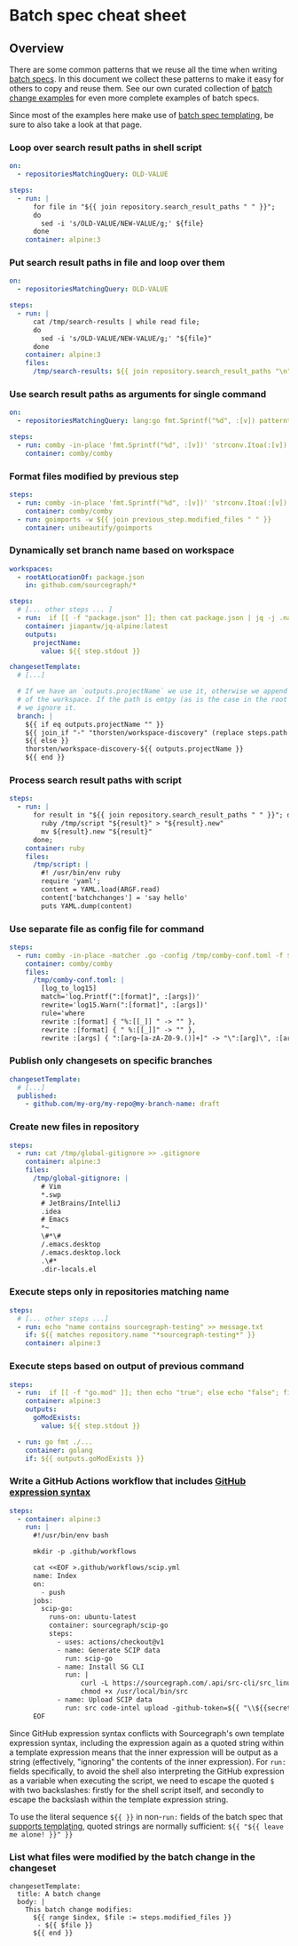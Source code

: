 # Batch spec cheat sheet

## Overview

There are some common patterns that we reuse all the time when writing [batch specs](/batch_changes/references/batch_spec_yaml_reference). In this document we collect these patterns to make it easy for others to copy and reuse them. See our own curated collection of [batch change examples](https://github.com/sourcegraph/batch-change-examples) for even more complete examples of batch specs.

Since most of the examples here make use of [batch spec templating](/batch_changes/references/batch_spec_templating), be sure to also take a look at that page.

### Loop over search result paths in shell script

```yaml
on:
  - repositoriesMatchingQuery: OLD-VALUE

steps:
  - run: |
      for file in "${{ join repository.search_result_paths " " }}";
      do
        sed -i 's/OLD-VALUE/NEW-VALUE/g;' ${file}
      done
    container: alpine:3
```

### Put search result paths in file and loop over them

```yaml
on:
  - repositoriesMatchingQuery: OLD-VALUE

steps:
  - run: |
      cat /tmp/search-results | while read file;
      do
        sed -i 's/OLD-VALUE/NEW-VALUE/g;' "${file}"
      done
    container: alpine:3
    files:
      /tmp/search-results: ${{ join repository.search_result_paths "\n" }}
```

### Use search result paths as arguments for single command

```yaml
on:
  - repositoriesMatchingQuery: lang:go fmt.Sprintf("%d", :[v]) patterntype:structural -file:vendor count:10

steps:
  - run: comby -in-place 'fmt.Sprintf("%d", :[v])' 'strconv.Itoa(:[v])' ${{ join repository.search_result_paths " " }}
    container: comby/comby
```

### Format files modified by previous step

```yaml
steps:
  - run: comby -in-place 'fmt.Sprintf("%d", :[v])' 'strconv.Itoa(:[v])' ${{ join repository.search_result_paths " " }}
    container: comby/comby
  - run: goimports -w ${{ join previous_step.modified_files " " }}
    container: unibeautify/goimports
```

### Dynamically set branch name based on workspace

```yaml
workspaces:
  - rootAtLocationOf: package.json
    in: github.com/sourcegraph/*

steps:
  # [... other steps ... ]
  - run:  if [[ -f "package.json" ]]; then cat package.json | jq -j .name; fi
    container: jiapantw/jq-alpine:latest
    outputs:
      projectName:
        value: ${{ step.stdout }}

changesetTemplate:
  # [...]

  # If we have an `outputs.projectName` we use it, otherwise we append the path
  # of the workspace. If the path is emtpy (as is the case in the root folder),
  # we ignore it.
  branch: |
    ${{ if eq outputs.projectName "" }}
    ${{ join_if "-" "thorsten/workspace-discovery" (replace steps.path "/" "-") }}
    ${{ else }}
    thorsten/workspace-discovery-${{ outputs.projectName }}
    ${{ end }}
```

### Process search result paths with script

```yaml
steps:
  - run: |
      for result in "${{ join repository.search_result_paths " " }}"; do
        ruby /tmp/script "${result}" > "${result}.new"
        mv ${result}.new "${result}"
      done;
    container: ruby
    files:
      /tmp/script: |
        #! /usr/bin/env ruby
        require 'yaml';
        content = YAML.load(ARGF.read)
        content['batchchanges'] = 'say hello'
        puts YAML.dump(content)
```

### Use separate file as config file for command

```yaml
steps:
  - run: comby -in-place -matcher .go -config /tmp/comby-conf.toml -f ${{ join repository.search_result_paths "," }}
    container: comby/comby
    files:
      /tmp/comby-conf.toml: |
        [log_to_log15]
        match='log.Printf(":[format]", :[args])'
        rewrite='log15.Warn(":[format]", :[args])'
        rule='where
        rewrite :[format] { "%:[[_]] " -> "" },
        rewrite :[format] { " %:[[_]]" -> "" },
        rewrite :[args] { ":[arg~[a-zA-Z0-9.()]+]" -> "\":[arg]\", :[arg]" }'
```

### Publish only changesets on specific branches

```yaml
changesetTemplate:
  # [...]
  published:
    - github.com/my-org/my-repo@my-branch-name: draft
```

### Create new files in repository

```yaml
steps:
  - run: cat /tmp/global-gitignore >> .gitignore
    container: alpine:3
    files:
      /tmp/global-gitignore: |
        # Vim
        *.swp
        # JetBrains/IntelliJ
        .idea
        # Emacs
        *~
        \#*\#
        /.emacs.desktop
        /.emacs.desktop.lock
        .\#*
        .dir-locals.el
```

### Execute steps only in repositories matching name

```yaml
steps:
  # [... other steps ...]
  - run: echo "name contains sourcegraph-testing" >> message.txt
    if: ${{ matches repository.name "*sourcegraph-testing*" }}
    container: alpine:3
```

### Execute steps based on output of previous command

```yaml
steps:
  - run:  if [[ -f "go.mod" ]]; then echo "true"; else echo "false"; fi
    container: alpine:3
    outputs:
      goModExists:
        value: ${{ step.stdout }}

  - run: go fmt ./...
    container: golang
    if: ${{ outputs.goModExists }}
```

### Write a GitHub Actions workflow that includes [GitHub expression syntax](https://docs.github.com/en/actions/reference/context-and-expression-syntax-for-github-actions)

```yaml
steps:
  - container: alpine:3
    run: |
      #!/usr/bin/env bash

      mkdir -p .github/workflows

      cat <<EOF >.github/workflows/scip.yml
      name: Index
      on:
        - push
      jobs:
        scip-go:
          runs-on: ubuntu-latest
          container: sourcegraph/scip-go
          steps:
            - uses: actions/checkout@v1
            - name: Generate SCIP data
              run: scip-go
            - name: Install SG CLI
              run: |
                  curl -L https://sourcegraph.com/.api/src-cli/src_linux_amd64 -o /usr/local/bin/src
                  chmod +x /usr/local/bin/src
            - name: Upload SCIP data
              run: src code-intel upload -github-token=${{ "\\${{secrets.GITHUB_TOKEN}}" }}
      EOF
```

Since GitHub expression syntax conflicts with Sourcegraph's own template expression syntax, including the expression again as a quoted string within a template expression means that the inner expression will be output as a string (effectively, "ignoring" the contents of the inner expression). For `run:` fields specifically, to avoid the shell also interpreting the GitHub expression as a variable when executing the script, we need to escape the quoted `$` with two backslashes: firstly for the shell script itself, and secondly to escape the backslash within the template expression string.

To use the literal sequence `${{ }}` in non-`run:` fields of the batch spec that [supports templating](/batch_changes/references/batch_spec_templating#fields-with-template-support), quoted strings are normally sufficient: `${{ "${{ leave me alone! }}" }}`

### List what files were modified by the batch change in the changeset

```
changesetTemplate:
  title: A batch change
  body: |
    This batch change modifies:
      ${{ range $index, $file := steps.modified_files }}
       - ${{ $file }}
      ${{ end }}
```
